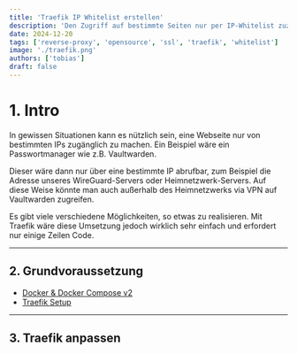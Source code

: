 ```yaml
---
title: 'Traefik IP Whitelist erstellen'
description: 'Den Zugriff auf bestimmte Seiten nur per IP-Whitelist zuzulassen, kann manchmal hilfreich sein.'
date: 2024-12-20
tags: ['reverse-proxy', 'opensource', 'ssl', 'traefik', 'whitelist']
image: './traefik.png'
authors: ['tobias']
draft: false
---
```


# 1. Intro

In gewissen Situationen kann es nützlich sein, eine Webseite nur von bestimmten IPs zugänglich zu machen. Ein Beispiel wäre ein Passwortmanager wie z.B. Vaultwarden.

Dieser wäre dann nur über eine bestimmte IP abrufbar, zum Beispiel die Adresse unseres WireGuard-Servers oder Heimnetzwerk-Servers. Auf diese Weise könnte man auch außerhalb des Heimnetzwerks via VPN auf Vaultwarden zugreifen.

Es gibt viele verschiedene Möglichkeiten, so etwas zu realisieren. Mit Traefik wäre diese Umsetzung jedoch wirklich sehr einfach und erfordert nur einige Zeilen Code.

---

## 2. Grundvoraussetzung

- [Docker & Docker Compose v2](/blog/server-setup#3-docker-und-docker-compose)
- [Traefik Setup](/blog/traefik)

---

## 3. Traefik anpassen